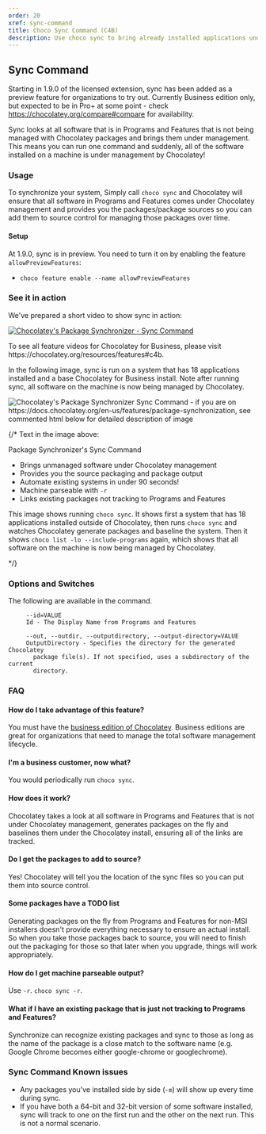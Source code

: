 ```yaml
---
order: 20
xref: sync-command
title: Choco Sync Command (C4B)
description: Use choco sync to bring already installed applications under Chocolatey management
---
```


## Sync Command

Starting in 1.9.0 of the licensed extension, sync has been added as a preview feature for organizations to try out. Currently Business edition only, but expected to be in Pro+ at some point - check https://chocolatey.org/compare#compare for availability.

Sync looks at all software that is in Programs and Features that is not being managed with Chocolatey packages and brings them under management. This means you can run one command and suddenly, all of the software installed on a machine is under management by Chocolatey!

### Usage

To synchronize your system, Simply call `choco sync` and Chocolatey will ensure that all software in Programs and Features comes under Chocolatey management and provides you the packages/package sources so you can add them to source control for managing those packages over time.

#### Setup

At 1.9.0, sync is in preview. You need to turn it on by enabling the feature  `allowPreviewFeatures`:

* `choco feature enable --name allowPreviewFeatures`

### See it in action

We've prepared a short video to show sync in action:

[![Chocolatey's Package Synchronizer - Sync Command](/images/features/sync-command-video.png)](https://youtu.be/tzSsYHYsjf4 "Chocolatey's Package Synchronizer - Sync Command")

<Callout type="info">
    To see all feature videos for Chocolatey for Business, please visit https://chocolatey.org/resources/features#c4b.
</Callout>

In the following image, sync is run on a system that has 18 applications installed and a base Chocolatey for Business install. Note after running sync, all software on the machine is now being managed by Chocolatey.

![Chocolatey's Package Synchronizer Sync Command - if you are on https://docs.chocolatey.org/en-us/features/package-synchronization, see commented html below for detailed description of image](/images/features/features_choco_sync.png)

{/*
Text in the image above:

Package Synchronizer's Sync Command

- Brings unmanaged software under Chocolatey management
- Provides you the source packaging and package output
- Automate existing systems in under 90 seconds!
- Machine parseable with `-r`
- Links existing packages not tracking to Programs and Features

This image shows running `choco sync`. It shows first a system that has 18 applications installed outside of Chocolatey, then runs `choco sync` and watches Chocolatey generate packages and baseline the system. Then it shows `choco list -lo --include-programs` again, which shows that all software on the machine is now being managed by Chocolatey.

*/}

### Options and Switches

The following are available in the <Xref title="choco sync" value="choco-command-sync" /> command.

```
     --id=VALUE
     Id - The Display Name from Programs and Features

     --out, --outdir, --outputdirectory, --output-directory=VALUE
     OutputDirectory - Specifies the directory for the generated Chocolatey
       package file(s). If not specified, uses a subdirectory of the current
       directory.
```

### FAQ

#### How do I take advantage of this feature?

You must have the [business edition of Chocolatey](https://chocolatey.org/pricing). Business editions are great for organizations that need to manage the total software management lifecycle.

#### I'm a business customer, now what?

You would periodically run `choco sync`.

#### How does it work?

Chocolatey takes a look at all software in Programs and Features that is not under Chocolatey management, generates packages on the fly and baselines them under the Chocolatey install, ensuring all of the links are tracked.

#### Do I get the packages to add to source?

Yes! Chocolatey will tell you the location of the sync files so you can put them into source control.

#### Some packages have a TODO list

Generating packages on the fly from Programs and Features for non-MSI installers doesn't provide everything necessary to ensure an actual install. So when you take those packages back to source, you will need to finish out the packaging for those so that later when you upgrade, things will work appropriately.

#### How do I get machine parseable output?

Use `-r`. `choco sync -r`.

#### What if I have an existing package that is just not tracking to Programs and Features?

Synchronize can recognize existing packages and sync to those as long as the name of the package is a close match to the software name (e.g. Google Chrome becomes either google-chrome or googlechrome).

### Sync Command Known issues

* Any packages you've installed side by side (`-m`) will show up every time during sync.
* If you have both a 64-bit and 32-bit version of some software installed, sync will track to one on the first run and the other on the next run. This is not a normal scenario.